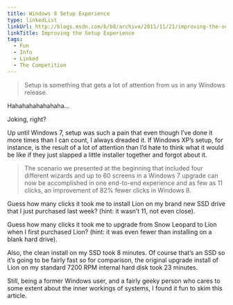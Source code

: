 ```yaml
---
title: Windows 8 Setup Experience
type: linkedList
linkUrl: http://blogs.msdn.com/b/b8/archive/2011/11/21/improving-the-setup-experience.aspx
linkTitle: Improving the Setup Experience
tags:
  - Fun
  - Info
  - Linked
  - The Competition
---
```


> Setup is something that gets a lot of attention from us in any Windows release.

Hahahahahahahaha…

Joking, right?

Up until Windows 7, setup was such a pain that even though I’ve done it more times than I can count, I always dreaded it. If Windows XP’s setup, for instance, is the result of a lot of attention than I’d hate to think what it would be like if they just slapped a little installer together and forgot about it.

> The scenario we presented at the beginning that included four different wizards and up to 60 screens in a Windows 7 upgrade can now be accomplished in one end-to-end experience and as few as 11 clicks, an improvement of 82% fewer clicks in Windows 8.

Guess how many clicks it took me to install Lion on my brand new SSD drive that I just purchased last week? (hint: it wasn’t 11, not even close).

Guess how many clicks it took me to upgrade from Snow Leopard to Lion when I first purchased Lion? (hint: it was even fewer than installing on a blank hard drive).

Also, the clean install on my SSD took 8 minutes. Of course that’s an SSD so it’s going to be fairly fast so for comparison, the original upgrade install of Lion on my standard 7200 RPM internal hard disk took 23 minutes.

Still, being a former Windows user, and a fairly geeky person who cares to some extent about the inner workings of systems, I found it fun to skim this article.
